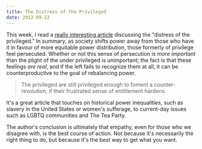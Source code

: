 ```yaml
---
title: The Distress of the Privileged
date: 2012-09-22
---
```



This week, I read a [really interesting article](http://weeklysift.com/2012/09/10/the-distress-of-the-privileged/) discussing the "distress of the privileged." In summary, as society shifts power away from those who have it in favour of more equitable power distribution, those formerly of privilege feel persecuted. Whether or not this sense of persecution is _more important_ than the plight of the under privileged is unimportant; the fact is that these feelings _are real_, and if the left fails to recognize them at all, it can be counterproductive to the goal of rebalancing power.

> The privileged are still privileged enough to foment a counter-revolution, if their frustrated sense of entitlement hardens.

It's a great article that touches on historical power inequalities, such as slavery in the United States or women's sufferage, to current-day issues such as LGBTQ communities and The Tea Party.

The author's conclusion is ultimately that empathy, even for those who we disagree with, is the best course of action. Not because it's necessarily the right thing to do, but because it's the best way to get what you want.


  